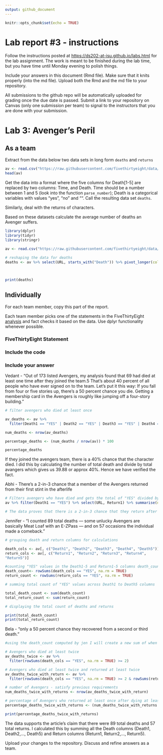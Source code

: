 ```yaml
---
output: github_document
---
```


<!-- README.md is generated from README.Rmd. Please edit the README.Rmd file -->

```r
knitr::opts_chunk$set(echo = TRUE)
```

# Lab report #3 - instructions

Follow the instructions posted at <https://ds202-at-isu.github.io/labs.html> for the lab assignment. The work is meant to be finished during the lab time, but you have time until Monday evening to polish things.

Include your answers in this document (Rmd file). Make sure that it knits properly (into the md file). Upload both the Rmd and the md file to your repository.

All submissions to the github repo will be automatically uploaded for grading once the due date is passed. Submit a link to your repository on Canvas (only one submission per team) to signal to the instructors that you are done with your submission.

# Lab 3: Avenger's Peril

## As a team

Extract from the data below two data sets in long form `deaths` and `returns`

```r
av <- read.csv("https://raw.githubusercontent.com/fivethirtyeight/data/master/avengers/avengers.csv", stringsAsFactors = FALSE)
head(av)
```

Get the data into a format where the five columns for Death[1-5] are replaced by two columns: Time, and Death. Time should be a number between 1 and 5 (look into the function `parse_number`); Death is a categorical variables with values "yes", "no" and "". Call the resulting data set `deaths`.

Similarly, deal with the returns of characters.

Based on these datasets calculate the average number of deaths an Avenger suffers.

```r
library(dplyr)
library(tidyr)
library(stringr)

av <- read.csv("https://raw.githubusercontent.com/fivethirtyeight/data/master/avengers/avengers.csv", stringsAsFactors = FALSE)

# reshaping the data for deaths
deaths <- av %>% select(URL, starts_with("Death")) %>% pivot_longer(cols = Death1:Death5,
                                                                           names_to = "death",
                                                                           values_to = "result") %>% group_by(URL) %>% summarise(death_count = sum(result == "YES"))  %>% summarise(death_mean = mean(death_count))

print(deaths)

```

## Individually

For each team member, copy this part of the report.

Each team member picks one of the statements in the FiveThirtyEight [analysis](https://fivethirtyeight.com/features/avengers-death-comics-age-of-ultron/) and fact checks it based on the data. Use dplyr functionality whenever possible.

### FiveThirtyEight Statement

### Include the code

### Include your answer

Vedant - "Out of 173 listed Avengers, my analysis found that 69 had died at least one time after they joined the team.5 That’s about 40 percent of all people who have ever signed on to the team. Let’s put it this way: If you fall from four or five stories up, there’s a 50 percent chance you die. Getting a membership card in the Avengers is roughly like jumping off a four-story building."

```r

# filter avengers who died at least once

av_deaths <- av %>%
  filter(Death1 == "YES" | Death2 == "YES" | Death3 == "YES" | Death4 == "YES" | Death5 == "YES")

num_deaths <- nrow(av_deaths)

percentage_deaths <- (num_deaths / nrow(av)) * 100

percentage_deaths

```

If they joined the avengers team, there is a 40% chance that the character died. I did this by calculating the number of total death and divide by total avangers which gives us 39.88 or approx 40%. Hence we have verified the fact.

Abhi - There’s a 2-in-3 chance that a member of the Avengers returned from their first stint in the afterlife

```r

# Filters avengers who have died and gets the total of "YES" divided by the amount of avengers that have died
av %>% filter(Death1 == "YES") %>% select(URL, Return1) %>% summarise(n = sum(Return1 == "YES")/n())

# The data proves that there is a 2-in-3 chance that they return after death for the first time

```



Jennifer - "I counted 89 total deaths — some unlucky Avengers are basically Meat Loaf with an E-ZPass — and on 57 occasions the individual made a comeback."

```r
# grouping death and return columns for calculations

death_cols <- av[, c("Death1", "Death2", "Death3", "Death4", "Death5")]
return_cols <- av[, c("Return1", "Return2", "Return3", "Return4",
"Return5")]

#counting "YES" values in the Death1-5 and Return1-5 columns death_count
death_count<- rowSums(death_cols == "YES", na.rm = TRUE) 
return_count <- rowSums(return_cols == "YES", na.rm = TRUE)

# summing total count of "YES" values across Death1 to Death5 columns

total_death_count <- sum(death_count) 
total_return_count <- sum(return_count)

# displaying the total count of deaths and returns

print(total_death_count) 
print(total_return_count) 
```
Bela - "only a 50 percent chance they recovered from a second or third death."

```r
#using the death_count computed by jen I will create a new sum of when a hero died more than twice 

# Avengers who died at least twice
av_deaths_twice <- av %>%
  filter(rowSums(death_cols == "YES", na.rm = TRUE) >= 2)

# Avengers who died at least twice and returned at least twice 
av_deaths_twice_with_return <- av %>%
  filter(rowSums(death_cols == "YES", na.rm = TRUE) >= 2 & rowSums(return_cols == "YES", na.rm = TRUE) >= 2)

# number of Avengers - satisfy previous requirements
num_deaths_twice_with_returns <- nrow(av_deaths_twice_with_return)

# percentage of Avengers who returned at least once after dying at least twice
percentage_deaths_twice_with_returns <- (num_deaths_twice_with_returns / nrow(av_deaths_twice)) * 100

print(percentage_deaths_twice_with_returns)


```



The data supports the article's claim that there were 89 total deaths and 57 total returns. I calculated this by summing all the Death columns (Death1, Death2,..., Death5) and Return columns (Return1, Return2,..., Return5).

Upload your changes to the repository. Discuss and refine answers as a team.
